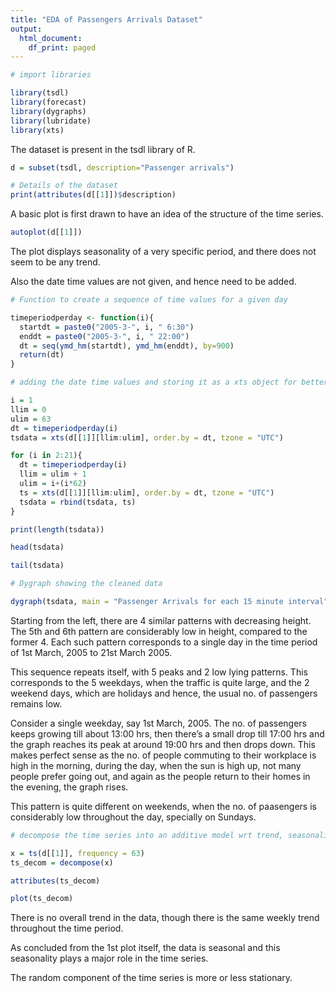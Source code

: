 ---
title: "EDA of Passengers Arrivals Dataset"
output:
  html_document:
    df_print: paged
---

```{r Import Libraries, warning=FALSE}
# import libraries

library(tsdl)
library(forecast)
library(dygraphs)
library(lubridate)
library(xts)
```

 The dataset is present in the tsdl library of R.
 
```{r Call Dataset}
d = subset(tsdl, description="Passenger arrivals")

# Details of the dataset
print(attributes(d[[1]])$description)
```

A basic plot is first drawn to have an idea of the structure of the time series.
```{r Plot 1}
autoplot(d[[1]])
```
The plot displays seasonality of a very specific period, and there does not seem to be any trend.

Also the date time values are not given, and hence need to be added.

```{r Function }
# Function to create a sequence of time values for a given day

timeperiodperday <- function(i){
  startdt = paste0("2005-3-", i, " 6:30")
  enddt = paste0("2005-3-", i, " 22:00")
  dt = seq(ymd_hm(startdt), ymd_hm(enddt), by=900)
  return(dt)
}
```

```{r}

# adding the date time values and storing it as a xts object for better handling.

i = 1
llim = 0
ulim = 63
dt = timeperiodperday(i)
tsdata = xts(d[[1]][llim:ulim], order.by = dt, tzone = "UTC")

for (i in 2:21){
  dt = timeperiodperday(i)
  llim = ulim + 1
  ulim = i+(i*62)
  ts = xts(d[[1]][llim:ulim], order.by = dt, tzone = "UTC")
  tsdata = rbind(tsdata, ts)
}

print(length(tsdata))
```

```{r}
head(tsdata)
```
```{r}
tail(tsdata)
```

```{r Dygraph}
# Dygraph showing the cleaned data

dygraph(tsdata, main = "Passenger Arrivals for each 15 minute interval") %>% dyOptions(useDataTimezone = TRUE, drawPoints = TRUE, pointSize = 1.5) %>% dyRangeSelector(height = 20)
```

Starting from the left, there are 4 similar patterns with decreasing height. The 5th and 6th pattern are considerably low in height, compared to the former 4. Each such pattern corresponds to a single day in the time period of 1st March, 2005 to 21st March 2005.

This sequence repeats itself, with 5 peaks and 2 low lying patterns. This corresponds to the 5 weekdays, when the traffic is quite large, and the 2 weekend days, which are holidays and hence, the usual no. of passengers remains low.

Consider a single weekday, say 1st March, 2005. The no. of passengers keeps growing till about 13:00 hrs, then there's a small drop till 17:00 hrs and the graph reaches its peak at around 19:00 hrs and then drops down. This makes perfect sense as the no. of people commuting to their workplace is high in the morning, during the day, when the sun is high up, not many people prefer going out, and again as the people return to their homes in the evening, the graph rises. 

This pattern is quite different on weekends, when the no. of paasengers is considerably low throughout the day, specially on Sundays.

```{r}
# decompose the time series into an additive model wrt trend, seasonality and irregularity

x = ts(d[[1]], frequency = 63)
ts_decom = decompose(x)

attributes(ts_decom)
```
```{r}
plot(ts_decom)
```

There is no overall trend in the data, though there is the same weekly trend throughout the time period. 

As concluded from the 1st plot itself, the data is seasonal and this seasonality plays a major role in the time series.

The random component of the time series is more or less stationary.


